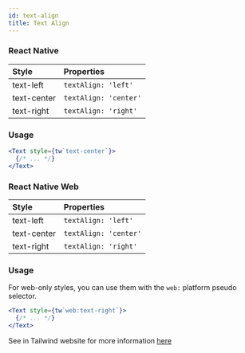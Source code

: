 ```yaml
---
id: text-align
title: Text Align
---
```


### React Native

| Style       | Properties            |
| :---------- | :-------------------- |
| text-left   | `textAlign: 'left'`   |
| text-center | `textAlign: 'center'` |
| text-right  | `textAlign: 'right'`  |

### Usage

<!-- prettier-ignore-start -->
```jsx
<Text style={tw`text-center`}>
  {/* ... */}
</Text>
```
<!-- prettier-ignore-end -->

### React Native Web

| Style       | Properties            |
| :---------- | :-------------------- |
| text-left   | `textAlign: 'left'`   |
| text-center | `textAlign: 'center'` |
| text-right  | `textAlign: 'right'`  |

### Usage

For web-only styles, you can use them with the `web:` platform pseudo selector.

<!-- prettier-ignore-start -->
```jsx
<Text style={tw`web:text-right`}>
  {/* ... */}
</Text>
```
<!-- prettier-ignore-end -->

See in Tailwind website for more information [here](https://tailwindcss.com/docs/text-align)
